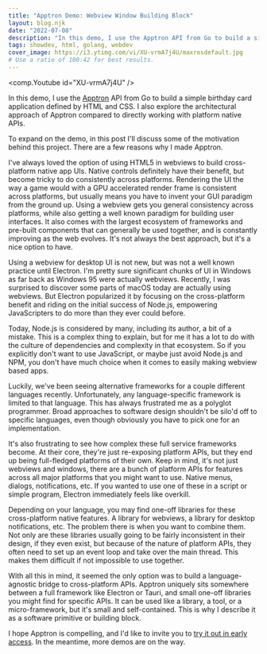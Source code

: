 ```yaml
---
title: "Apptron Demo: Webview Window Building Block"
layout: blog.njk
date: "2022-07-08"
description: "In this demo, I use the Apptron API from Go to build a simple birthday card application defined by HTML and CSS."
tags: showdev, html, golang, webdev
cover_image: https://i3.ytimg.com/vi/XU-vrmA7j4U/maxresdefault.jpg
# Use a ratio of 100:42 for best results.
---
```

<comp.Youtube id="XU-vrmA7j4U" />

In this demo, I use the [Apptron](https://progrium.com/blog/apptron-announcement/) API from Go to build a simple birthday card application defined by HTML and CSS. I also explore the architectural approach of Apptron compared to directly working with platform native APIs.

To expand on the demo, in this post I'll discuss some of the motivation behind this project. There are a few reasons why I made Apptron.

I've always loved the option of using HTML5 in webviews to build cross-platform native app UIs. Native controls definitely have their benefit, but become tricky to do consistently across platforms. Rendering the UI the way a game would with a GPU accelerated render frame is consistent across platforms, but usually means you have to invent your GUI paradigm from the ground up. Using a webview gets you general consistency across platforms, while also getting a well known paradigm for building user interfaces. It also comes with the largest ecosystem of frameworks and pre-built components that can generally be used together, and is constantly improving as the web evolves. It's not always the best approach, but it's a nice option to have.

Using a webview for desktop UI is not new, but was not a well known practice until Electron. I'm pretty sure significant chunks of UI in Windows as far back as Windows 95 were actually webviews. Recently, I was surprised to discover some parts of macOS today are actually using webviews. But Electron popularized it by focusing on the cross-platform benefit and riding on the initial success of Node.js, empowering JavaScripters to do more than they ever could before.

Today, Node.js is considered by many, including its author, a bit of a mistake. This is a complex thing to explain, but for me it has a lot to do with the culture of dependencies and complexity in that ecosystem. So if you explicitly don't want to use JavaScript, or maybe just avoid Node.js and NPM, you don't have much choice when it comes to easily making webview based apps.

Luckily, we've been seeing alternative frameworks for a couple different languages recently. Unfortunately, any language-specific framework is limited to that language. This has always frustrated me as a polyglot programmer. Broad approaches to software design shouldn't be silo'd off to specific languages, even though obviously you have to pick one for an implementation.

It's also frustrating to see how complex these full service frameworks become. At their core, they're just re-exposing platform APIs, but they end up being full-fledged platforms of their own. Keep in mind, it's not just webviews and windows, there are a bunch of platform APIs for features across all major platforms that you might want to use. Native menus, dialogs, notifications, etc. If you wanted to use one of these in a script or simple program, Electron immediately feels like overkill.

Depending on your language, you may find one-off libraries for these cross-platform native features. A library for webviews, a library for desktop notifications, etc. The problem there is when you want to combine them. Not only are these libraries usually going to be fairly inconsistent in their design, if they even exist, but because of the nature of platform APIs, they often need to set up an event loop and take over the main thread. This makes them difficult if not impossible to use together. 

With all this in mind, it seemed the only option was to build a language-agnostic bridge to cross-platform APIs. Apptron uniquely sits somewhere between a full framework like Electron or Tauri, and small one-off libraries you might find for specific APIs. It can be used like a library, a tool, or a micro-framework, but it's small and self-contained. This is why I describe it as a software primitive or building block. 

I hope Apptron is compelling, and I'd like to invite you to [try it out in early access](https://tractor.dev/apptron/). In the meantime, more demos are on the way.

